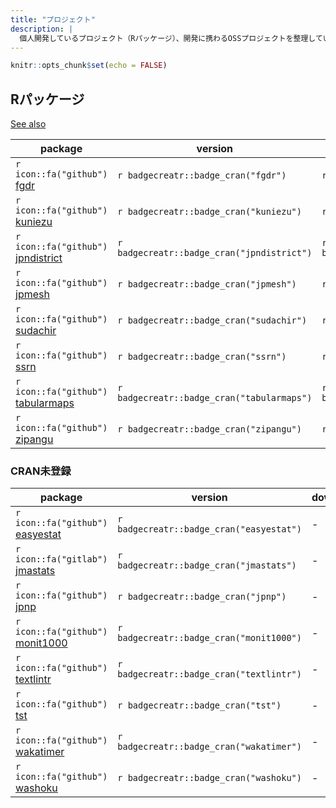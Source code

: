 ```yaml
---
title: "プロジェクト"
description: |
  個人開発しているプロジェクト（Rパッケージ）、開発に携わるOSSプロジェクトを整理しています。
---
```


```r
knitr::opts_chunk$set(echo = FALSE)
```

## Rパッケージ

[See also](https://www.r-pkg.org/maint/suika1127@gmail.com)

| package | version | downloads | stars |
|---------|---------|-----------|-------|
| `r icon::fa("github")` [fgdr](https://github.com/uribo/fgdr) | `r badgecreatr::badge_cran("fgdr")` | `r badgecreatr::badge_cran_downloads("fgdr")` | ![https://github.com/uribo/fgdr/stargazers](https://img.shields.io/github/stars/uribo/fgdr?style=social) |
| `r icon::fa("github")` [kuniezu](https://github.com/uribo/kuniezu) | `r badgecreatr::badge_cran("kuniezu")` | `r badgecreatr::badge_cran_downloads("kuniezu")` | ![https://github.com/uribo/kuniezu/stargazers](https://img.shields.io/github/stars/uribo/kuniezu?style=social) |
| `r icon::fa("github")` [jpndistrict](https://github.com/uribo/jpndistrict) | `r badgecreatr::badge_cran("jpndistrict")` | `r badgecreatr::badge_cran_downloads("jpndistrict")` | ![https://github.com/uribo/jpndistrict/stargazers](https://img.shields.io/github/stars/uribo/jpndistrict?style=social) |
| `r icon::fa("github")` [jpmesh](https://github.com/uribo/jpmesh) | `r badgecreatr::badge_cran("jpmesh")` | `r badgecreatr::badge_cran_downloads("jpmesh")` | ![https://github.com/uribo/jpmesh/stargazers](https://img.shields.io/github/stars/uribo/jpmesh?style=social) |
| `r icon::fa("github")` [sudachir](https://github.com/uribo/sudachir) | `r badgecreatr::badge_cran("sudachir")` | `r badgecreatr::badge_cran_downloads("sudachir")` | ![https://github.com/uribo/sudachir/stargazers](https://img.shields.io/github/stars/uribo/sudachir?style=social) |
| `r icon::fa("github")` [ssrn](https://github.com/uribo/ssrn) | `r badgecreatr::badge_cran("ssrn")` | `r badgecreatr::badge_cran_downloads("ssrn")` | ![https://github.com/uribo/ssrn/stargazers](https://img.shields.io/github/stars/uribo/ssrn?style=social) |
| `r icon::fa("github")` [tabularmaps](https://github.com/uribo/tabularmaps) | `r badgecreatr::badge_cran("tabularmaps")` | `r badgecreatr::badge_cran_downloads("tabularmaps")` | ![https://github.com/uribo/tabularmaps/stargazers](https://img.shields.io/github/stars/uribo/tabularmaps?style=social) |
| `r icon::fa("github")` [zipangu](https://github.com/uribo/zipangu) | `r badgecreatr::badge_cran("zipangu")` | `r badgecreatr::badge_cran_downloads("zipangu")` | ![https://github.com/uribo/zipangu/stargazers](https://img.shields.io/github/stars/uribo/zipangu?style=social) |

### CRAN未登録

| package | version | downloads | stars |
|---------|---------|-----------|-------|
| `r icon::fa("github")` [easyestat](https://github.com/uribo/easyestat) | `r badgecreatr::badge_cran("easyestat")` | - | ![https://github.com/uribo/easyestat/stargazers](https://img.shields.io/github/stars/uribo/easyestat?style=social) |
| `r icon::fa("gitlab")` [jmastats](https://gitlab.com/uribo/jmastats) | `r badgecreatr::badge_cran("jmastats")` | - | - |
| `r icon::fa("github")` [jpnp](https://github.com/uribo/jpnp) | `r badgecreatr::badge_cran("jpnp")` | - | ![https://github.com/uribo/jpnp/stargazers](https://img.shields.io/github/stars/uribo/jpnp?style=social) |
| `r icon::fa("github")` [monit1000](https://github.com/uribo/monit1000) | `r badgecreatr::badge_cran("monit1000")` | - | ![https://github.com/uribo/monit1000/stargazers](https://img.shields.io/github/stars/uribo/monit1000?style=social) |
| `r icon::fa("github")` [textlintr](https://github.com/uribo/textlintr) | `r badgecreatr::badge_cran("textlintr")` | - | ![https://github.com/uribo/textlintr/stargazers](https://img.shields.io/github/stars/uribo/textlintr?style=social) |
| `r icon::fa("github")` [tst](https://github.com/uribo/tst) | `r badgecreatr::badge_cran("tst")` | - | ![https://github.com/uribo/tst/stargazers](https://img.shields.io/github/stars/uribo/tst?style=social) |
| `r icon::fa("github")` [wakatimer](https://github.com/uribo/wakatimer) | `r badgecreatr::badge_cran("wakatimer")` | - | ![https://github.com/uribo/wakatimer/stargazers](https://img.shields.io/github/stars/uribo/wakatimer?style=social) |
| `r icon::fa("github")` [washoku](https://github.com/uribo/washoku) | `r badgecreatr::badge_cran("washoku")` | - | ![https://github.com/uribo/washoku/stargazers](https://img.shields.io/github/stars/uribo/washoku?style=social) |
